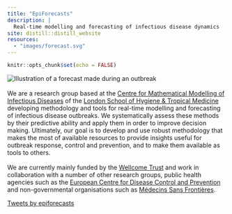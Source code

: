 ```yaml
---
title: "EpiForecasts"
description: |
  Real-time modelling and forecasting of infectious disease dynamics
site: distill::distill_website
resources:
  - "images/forecast.svg"
---
```


```r
knitr::opts_chunk$set(echo = FALSE)
```

![Illustration of a forecast made during an outbreak](images/forecast.svg)<br><br>
We are a research group based at the [Centre for Mathematical Modelling of Infectious Diseases](https://www.lshtm.ac.uk/research/centres/centre-mathematical-modelling-infectious-diseases) of the [London School of Hygiene & Tropical Medicine](https://www.lshtm.ac.uk) developing methodology and tools for real-time modelling and forecasting of infectious disease outbreaks. We systematically assess these methods by their predictive ability and apply them in order to improve decision making. Ultimately, our goal is to develop and use robust methodology that makes the most of available resources to provide insights useful for outbreak response, control and prevention, and to make them available as tools to others. <br><br>
We are currently mainly funded by the [Wellcome Trust](https://grantnav.threesixtygiving.org/grant/360G-Wellcome-210758_Z_18_Z) and work in collaboration with a number of
other research groups, public health agencies such as the [European Centre for Disease Control and Prevention](https://www.ecdc.europa.eu/en) and non-governmental
organisations such as [Médecins Sans Frontières](https://www.msf.org/).

::: {.column-margin}

<a class="twitter-timeline" data-tweet-limit="3" href="https://twitter.com/epiforecasts?ref_src=twsrc%5Etfw">Tweets by epiforecasts</a> <script async src="https://platform.twitter.com/widgets.js" charset="utf-8"></script> 

:::
